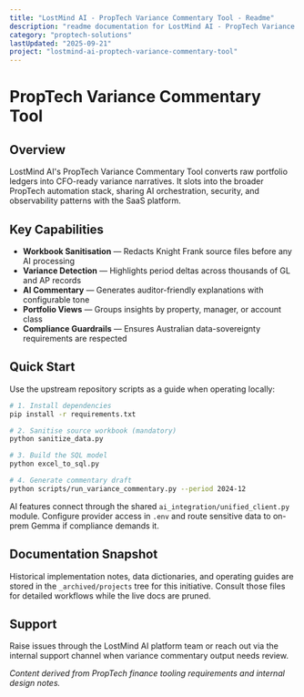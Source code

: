 ```yaml
---
title: "LostMind AI - PropTech Variance Commentary Tool - Readme"
description: "readme documentation for LostMind AI - PropTech Variance Commentary Tool"
category: "proptech-solutions"
lastUpdated: "2025-09-21"
project: "lostmind-ai-proptech-variance-commentary-tool"
---
```


# PropTech Variance Commentary Tool

## Overview
LostMind AI's PropTech Variance Commentary Tool converts raw portfolio ledgers into CFO-ready variance narratives. It slots into the broader PropTech automation stack, sharing AI orchestration, security, and observability patterns with the SaaS platform.

## Key Capabilities
- **Workbook Sanitisation** — Redacts Knight Frank source files before any AI processing
- **Variance Detection** — Highlights period deltas across thousands of GL and AP records
- **AI Commentary** — Generates auditor-friendly explanations with configurable tone
- **Portfolio Views** — Groups insights by property, manager, or account class
- **Compliance Guardrails** — Ensures Australian data-sovereignty requirements are respected

## Quick Start
Use the upstream repository scripts as a guide when operating locally:

```bash
# 1. Install dependencies
pip install -r requirements.txt

# 2. Sanitise source workbook (mandatory)
python sanitize_data.py

# 3. Build the SQL model
python excel_to_sql.py

# 4. Generate commentary draft
python scripts/run_variance_commentary.py --period 2024-12
```

AI features connect through the shared `ai_integration/unified_client.py` module. Configure provider access in `.env` and route sensitive data to on-prem Gemma if compliance demands it.

## Documentation Snapshot
Historical implementation notes, data dictionaries, and operating guides are stored in the `_archived/projects` tree for this initiative. Consult those files for detailed workflows while the live docs are pruned.

## Support
Raise issues through the LostMind AI platform team or reach out via the internal support channel when variance commentary output needs review.

*Content derived from PropTech finance tooling requirements and internal design notes.*
